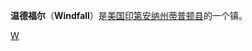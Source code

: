 {{Infobox Settlement
| name = 温德福尔<br/>Windfall
| image_skyline = 
| imagesize = 
| image_caption = 
| image_flag = 
| image_shield = 
| pushpin_map = USA Indiana
| pushpin_label_position = bottom
| subdivision_type = 国家
| subdivision_name = {{USA}}
| subdivision_type1 = [[美国行政区划|州]]
| subdivision_name1 = [[印第安纳州|印第安纳州]]
| subdivision_type2 = [[印第安纳州各县列表|县]]
| subdivision_name2 =  [[蒂普顿县_(印第安纳州)|蒂普顿县]]
| elevation_m = 
| elevation_ft = 
| area_total_km2 = 0.8
| population_as_of = 2000年
| population_total = 712
| population_density_km2 = auto
| timezone = 
| utc_offset = 
| timezone_DST = 
| utc_offset_DST = 
| latd = 40
| latm = 21
| lats = 44
| latNS = N
| longd = 85
| longm = 57
| longs = 25
| longEW = W
| website =  
}}
'''温德福尔'''（'''Windfall'''）是[[美国|美国]][[印第安纳州|印第安纳州]][[蒂普顿县_(印第安纳州)|蒂普顿县]]的一个镇。

{{Indiana-stub}}

[[Category:印第安纳州城市|W]]